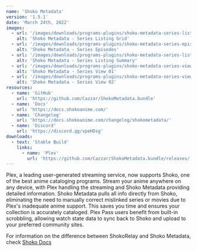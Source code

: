 ```yaml
---
name: 'Shoko Metadata'
version: '1.5.1'
date: 'March 24th, 2022'
images:
  - url: '/images/downloads/programs-plugins/shoko-metadata-series-listing-grid.jpg'
    alt: 'Shoko Metadata - Series Listing Grid'
  - url: '/images/downloads/programs-plugins/shoko-metadata-series-episodes.jpg'
    alt: 'Shoko Metadata - Series Episodes'
  - url: '/images/downloads/programs-plugins/shoko-metadata-series-listing-summary.jpg'
    alt: 'Shoko Metadata - Series Listing Summary'
  - url: '/images/downloads/programs-plugins/shoko-metadata-series-view-01.jpg'
    alt: 'Shoko Metadata - Series View 01'
  - url: '/images/downloads/programs-plugins/shoko-metadata-series-view-02.jpg'
    alt: 'Shoko Metadata - Series View 02'
resources:
  - name: 'GitHub'
    url: 'https://github.com/Cazzar/ShokoMetadata.bundle'
  - name: 'Docs'
    url: 'https://docs.shokoanime.com/'
  - name: 'Changelog'
    url: 'https://docs.shokoanime.com/changelog/shokometadata/'
  - name: 'Discord'
    url: 'https://discord.gg/vpeHDsg'
downloads:
  - text: 'Stable Build'
    links:
      - name: 'Plex'
        url: 'https://github.com/Cazzar/ShokoMetadata.bundle/releases/'
---
```


Plex, a leading user-generated streaming service, now supports Shoko, one of the best anime cataloging programs. Stream
your anime anywhere on any device, with Plex handling the streaming and Shoko Metadata providing detailed information.
Shoko Metadata pulls all info directly from Shoko, eliminating the need to manually correct mislinked series or movies
due to Plex's inadequate anime support. This saves you time and ensures your collection is accurately cataloged. Plex
Pass users benefit from built-in scrobbling, allowing watch state data to sync back to Shoko and upload to your
preferred community sites.

For information on the difference between ShokoRelay and Shoko Metadata,
check [Shoko Docs](https://docs.shokoanime.com/plex-integration/installing-agents-scanners/)
